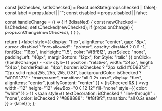   const [isChecked, setIsChecked] = React.useState(props.checked || false);
  const label = props.label || "";
  const disabled = props.disabled || false;

  const handleChange = () => {
    if (!disabled) {
      const newChecked = !isChecked;
      setIsChecked(newChecked);
      if (props.onChange) {
        props.onChange(newChecked);
      }
    }
  };

  return (
    <label 
      style={{
        display: "flex",
        alignItems: "center",
        gap: "8px",
        cursor: disabled ? "not-allowed" : "pointer",
        opacity: disabled ? 0.6 : 1,
        fontSize: "16px",
        lineHeight: "1.5",
        color: "#f8f8f2",
        userSelect: "none",
        paddingLeft: "40px",
        marginBottom: "12px",
        fontStyle: "italic"
      }}
      onClick={handleChange}
    >
      <div
        style={{
          position: "relative",
          width: "24px",
          height: "24px",
          borderRadius: "4px",
          border: isChecked ? "2px solid #0D9373" : "2px solid rgba(255, 255, 255, 0.3)",
          backgroundColor: isChecked ? "#0D9373" : "transparent",
          transition: "all 0.2s ease",
          display: "flex",
          alignItems: "center",
          justifyContent: "center"
        }}
      >
        {isChecked && (
          <svg
            width="12"
            height="12"
            viewBox="0 0 12 12"
            fill="none"
            style={{
              color: "white"
            }}
          >
            <path
              d="M10 3L4.5 8.5L2 6"
              stroke="currentColor"
              strokeWidth="2"
              strokeLinecap="round"
              strokeLinejoin="round"
            />
          </svg>
        )}
      </div>
      <span 
        style={{
          textDecoration: isChecked ? "line-through" : "none",
          color: isChecked ? "#888888" : "#f8f8f2",
          transition: "all 0.2s ease"
        }}
      >
        {label}
      </span>
    </label>
  );
};

 